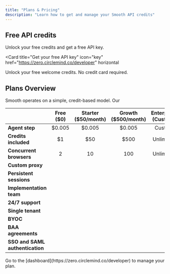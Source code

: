 ```yaml
---
title: "Plans & Pricing"
description: "Learn how to get and manage your Smooth API credits"
---
```


## Free API credits

Unlock your free credits and get a free API key.

<Card
  title="Get your free API key"
  icon="key"
  href="https://zero.circlemind.co/developer"
  horizontal
>
  Unlock your free welcome credits. No credit card required.
</Card>

## Plans Overview
Smooth operates on a simple, credit-based model.
Our 

| | Free ($0) | Starter ($50/month) | Growth ($500/month) | Enterprise (Custom) |
|---|    :----:   |    :----:   |    :----:   |    :----:   |
| **Agent step**           | $0.005 | $0.005 | $0.005 | Custom |
| **Credits included**         | $1     | $50    | $500   | Unlimited |
| **Concurrent browsers**      | 2      | 10     | 100    | Unlimited |
| **Custom proxy**             |        | <Icon icon="check" size={12} /> | <Icon icon="check" size={12} /> | <Icon icon="check" size={12} /> |
| **Persistent sessions**      |        | <Icon icon="check" size={12} /> | <Icon icon="check" size={12} /> | <Icon icon="check" size={12} /> |
| **Implementation team**      |        |        | <Icon icon="check" size={12} /> | <Icon icon="check" size={12} /> |
| **24/7 support**             |        |        | <Icon icon="check" size={12} /> | <Icon icon="check" size={12} /> |
| **Single tenant**            |        |        |        | <Icon icon="check" size={12} /> |
| **BYOC**                     |        |        |        | <Icon icon="check" size={12} /> |
| **BAA agreements**           |        |        |        | <Icon icon="check" size={12} /> |
| **SSO and SAML authentication** |        |        |        | <Icon icon="check" size={12} /> |

<Note>
  Go to the [dashboard](https://zero.circlemind.co/developer) to manage your plan.
</Note>
